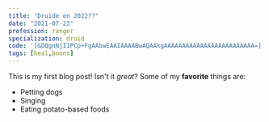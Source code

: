 ```yaml
---
title: "Druide en 2022??"
date: "2021-07-23"
profession: ranger
specialization: druid
code: '[&DQgnNjI1PCp+FgAAbwEAAIAAAABwAQAAkgAAAAAAAAAAAAAAAAAAAAAAAAA=]'
tags: [heal,boons]
---
```



This is my first blog post! Isn't it *great*?
Some of my **favorite** things are:
* Petting dogs
* Singing
* Eating potato-based foods

<BuildTraits code={props.pageContext.frontmatter.code} />